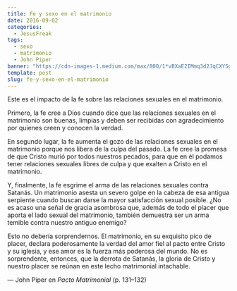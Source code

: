```yaml
---
title: Fe y sexo en el matrimonio
date: 2016-09-02
categories:
  - JesusFreak
tags:
  - sexo
  - matrimonio
  - John Piper
banner: "https://cdn-images-1.medium.com/max/800/1*vBXaE2IMmq3d2JqCXYSgnQ.jpeg"
template: post
slug: fe-y-sexo-en-el-matrimonio
---
```


Este es el impacto de la fe sobre las relaciones sexuales en el matrimonio.

Primero, la fe cree a Dios cuando dice que las relaciones sexuales en el matrimonio son buenas, limpias y deben ser recibidas con agradecimiento por quienes creen y conocen la verdad.

En segundo lugar, la fe aumenta el gozo de las relaciones sexuales en el matrimonio porque nos libera de la culpa del pasado. La fe cree la promesa de que Cristo murió por todos nuestros pecados, para que en él podamos tener relaciones sexuales libres de culpa y que exalten a Cristo en el matrimonio.

Y, finalmente, la fe esgrime el arma de las relaciones sexuales contra Satanás. Un matrimonio asesta un severo golpe en la cabeza de esa antigua serpiente cuando buscan darse la mayor satisfacción sexual posible. ¿No es acaso una señal de gracia asombrosa que, además de todo el placer que aporta el lado sexual del matrimonio, también demuestra ser un arma temible contra nuestro antiguo enemigo?

Esto no debería sorprendernos. El matrimonio, en su exquisito pico de placer, declara poderosamente la verdad del amor fiel al pacto entre Cristo y su iglesia, y ese amor es la fuerza más poderosa del mundo. No es sorprendente, entonces, que la derrota de Satanás, la gloria de Cristo y nuestro placer se reúnan en este lecho matrimonial intachable.

— John Piper en _Pacto Matrimonial_ (p. 131–132)
